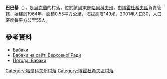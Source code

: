 {{coord|50|14|39|N|35|22|7|E|scale:30000_region:UA|display=title}}

'''巴巴基'''（{{lang-uk|Бабаки}}），是[[烏克蘭|烏克蘭]]的村落，位於該國東部[[哈爾科夫州|哈爾科夫州]]，由[[博霍杜希夫區|博霍杜希夫區]]負責管轄，始建於1964年，面積0.55平方公里，海拔高度149米，2001年人口30，人口密度每平方公里55人。

==參考資料==
* [http://gska2.rada.gov.ua/pls/z7502/A005?rdat1=09.01.2009&rf7571=32376 Бабаки]{{dead link|date=2017年12月 |bot=InternetArchiveBot |fix-attempted=yes }}
* [http://gska2.rada.gov.ua/pls/z7502/A005?rdat1=11.04.2015&rf7571=32376 Бабаки на сайті Верховної Ради]{{dead link|date=2017年12月 |bot=InternetArchiveBot |fix-attempted=yes }}
* [http://weather.in.ua/ua/har'kovskaja/415 Погода: Бабаки] {{Wayback|url=http://weather.in.ua/ua/har'kovskaja/415 |date=20160323015536 }}

{{DEFAULTSORT:Бабаки}}
[[Category:哈爾科夫州村落|Category:哈爾科夫州村落]]
[[Category:博霍杜希夫區村落|Category:博霍杜希夫區村落]]


{{Kharkiv-geo-stub}}